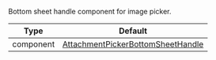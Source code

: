Bottom sheet handle component for image picker.

| Type               | Default      |
| ------------------ | ------------ |
| component | [AttachmentPickerBottomSheetHandle](https://github.com/GetStream/stream-chat-react-native/blob/master/package/src/components/AttachmentPicker/components/AttachmentPickerBottomSheetHandle.tsx) |
